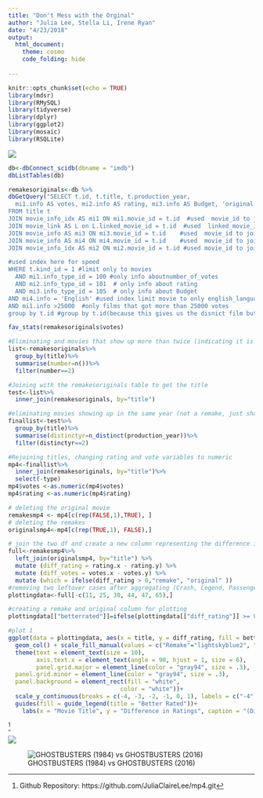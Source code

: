 ```yaml
---
title: "Don't Mess with the Orginal"
author: "Julia Lee, Stella Li, Irene Ryan"
date: "4/23/2018"
output:
  html_document:
    theme: cosmo
    code_folding: hide
    
---
```


```r
knitr::opts_chunk$set(echo = TRUE)
library(mdsr)
library(RMySQL)
library(tidyverse)
library(dplyr)
library(ggplot2)
library(mosaic)
library(RSQLite)
```

![](https://www.denverlibrary.org/sites/dplorg/files/2016/07/hollywood-remakes.jpeg)

```r
db<-dbConnect_scidb(dbname = "imdb")
dbListTables(db)
```


```r
remakesoriginals<-db %>%
dbGetQuery("SELECT t.id, t.title, t.production_year, 
  mi1.info AS votes, mi2.info AS rating, mi3.info AS Budget, 'original' AS type, mi4.info AS Languages
FROM title t 
JOIN movie_info_idx AS mi1 ON mi1.movie_id = t.id  #used  movie_id to join movie_info_idx to title
JOIN movie_link AS L on L.linked_movie_id = t.id  #used  linked_movie_id to join movie_link to title  
JOIN movie_info AS mi3 ON mi3.movie_id = t.id    #used  movie_id to join movie_info to title
JOIN movie_info AS mi4 ON mi4.movie_id = t.id    #used  movie_id to join movie_info to title
JOIN movie_info_idx AS mi2 ON mi2.movie_id = t.id #used movie_id to join movie_info_idx to title

#used index here for speed
WHERE t.kind_id = 1 #limit only to movies 
  AND mi1.info_type_id = 100 #only info aboutnumber_of_votes 
  AND mi2.info_type_id = 101  # only info about rating 
  AND mi3.info_type_id = 105  # only info about Budget
AND mi4.info = 'English' #used index limit movie to only english_language films 
AND mi1.info >25000  #only films that got more than 25000 votes
group by t.id #group by t.id(because this gives us the disnict film but it could have same title);") 

fav_stats(remakesoriginals$votes)
```


```r
#Eliminating and movies that show up more than twice (indicating it is not an original-remake pair)
list<-remakesoriginals%>%
  group_by(title)%>%
  summarise(number=n())%>%
  filter(number==2)

#Joining with the remakesoriginals table to get the title
test<-list%>%
  inner_join(remakesoriginals, by="title")

#eliminating movies showing up in the same year (not a remake, just share the same name)
finallist<-test%>%
  group_by(title)%>%
  summarise(distinctyr=n_distinct(production_year))%>%
  filter(distinctyr==2)

#Rejoining titles, changing rating and vote variables to numeric
mp4<-finallist%>%
  inner_join(remakesoriginals, by="title")%>%
  select(-type)
mp4$votes <-as.numeric(mp4$votes)
mp4$rating <-as.numeric(mp4$rating)
```


```r
# deleting the original movie
remakesmp4 <- mp4[c(rep(FALSE,1),TRUE), ]
# deleting the remakes
originalsmp4<-mp4[c(rep(TRUE,1), FALSE),]

# join the two df and create a new column representing the difference in vote and rating
full<-remakesmp4%>%
  left_join(originalsmp4, by="title") %>%
  mutate (diff_rating = rating.x - rating.y) %>%
  mutate (diff_votes = votes.x - votes.y) %>%
  mutate (which = ifelse(diff_rating > 0,"remake", "original" ))
#removing two leftover cases after aggregating (Crash, Legend, Passengers, The Avengers, The Gift, and Unknown)
plottingdata<-full[-c(11, 25, 30, 44, 47, 65),]
```

```r
#creating a remake and original column for plotting
plottingdata[["betterrated"]]=ifelse(plottingdata[["diff_rating"]] >= 0, "Remake", "Original")
```


```r

#plot 1
ggplot(data = plottingdata, aes(x = title, y = diff_rating, fill = betterrated))+ 
  geom_col() + scale_fill_manual(values = c("Remake"="lightskyblue2", "Original"="gold1"))+
  theme(text = element_text(size = 10),
        axis.text.x = element_text(angle = 90, hjust = 1, size = 6), 
        panel.grid.major = element_line(color = "gray94", size = .3),
  panel.grid.minor = element_line(color = "gray94", size = .3),
  panel.background = element_rect(fill = "white",
                                color = "white"))+ 
  scale_y_continuous(breaks = c(-4, -3, -2, -1, 0, 1), labels = c("-4", "-3", "-2", "-1", "0", "1"))+ 
  guides(fill = guide_legend(title = "Better Rated"))+
    labs(x = "Movie Title", y = "Difference in Ratings", caption = "(Difference = Remake - Original)")
```



^[Github Repository: https://github.com/JuliaClaireLee/mp4.git]


![](http://1.bp.blogspot.com/-RJOmG9_eOs0/U4knEmzPK-I/AAAAAAAAAGk/uUco5oaDjq0/s1600/Godzilla+VS.jpg)

![GHOSTBUSTERS (1984) vs GHOSTBUSTERS (2016)](https://lh3.googleusercontent.com/-hDxtnlEI4Pk/V5hV8wH5EXI/AAAAAAAAC7M/2rmgcZ00-U8/s640/blogger-image-2098143733.jpg)












